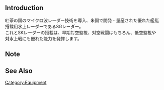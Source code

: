 {{EquipmentInfo|279}}

==Introduction==
紅茶の国のマイクロ波レーダー技術を導入、米国で開発・量産された優れた艦艇搭載用水上レーダーであるSGレーダー。<br>これとSKレーダーの搭載は、早期対空監視、対空戦闘はもちろん、低空監視や対水上戦にも優れた能力を発揮します。

==Note==


==See Also==

{{Equipmentlist}}
[[Category:Equipment]]